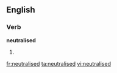 ==English==

===Verb===
'''neutralised'''

# {{past of|[[neutralise]]}}

[[fr:neutralised]]
[[ta:neutralised]]
[[vi:neutralised]]